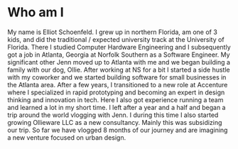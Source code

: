 <SEO title="Page 1" />

# Who am I

My name is Elliot Schoenfeld. I grew up in northern Florida, am one of 3 kids, and did the traditional / expected university track at the University of Florida. There I studied Computer Hardware Engineering and I subsequently got a job in Atlanta, Georgia at Norfolk Southern as a Software Engineer. My significant other Jenn moved up to Atlanta with me and we began building a family with our dog, Ollie. After working at NS for a bit I started a side hustle with my coworker and we started building software for small businesses in the Atlanta area. After a few years, I transitioned to a new role at Accenture where I specialized in rapid prototyping and becoming an expert in design thinking and innovation in tech. Here I also got experience running a team and learned a lot in my short time. I left after a year and a half and began a trip around the world vlogging with Jenn. I during this time I also started growing Ollieware LLC as a new consultancy. Mainly this was subsidizing our trip. So far we have vlogged 8 months of our journey and are imagining a new venture focused on urban design. 
